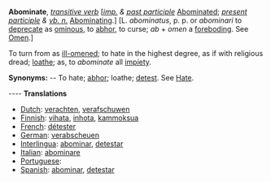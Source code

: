 '''Abominate''', ''[[transitive verb (part of speech)|transitive verb]]'' [''[[imp. (part of speech)|imp.]] & [[past participle (part of speech)|past participle]]'' [[Abominated]]; ''[[present participle (part of speech)|present participle]] & [[vb. n. (part of speech)|vb. n.]]'' [[Abominating]].] [L. ''abominatus'', p. p. or ''abominari'' to [[deprecate]] as [[ominous]], to [[abhor]], to curse; ''ab'' + ''omen'' a [[foreboding]]. See [[Omen]].]

To turn from as [[ill-omened]]; to hate in the highest degree, as if with religious dread; [[loathe]]; as, to ''abominate'' all [[impiety]].

'''Synonyms:''' -- To hate; [[abhor]]; loathe; [[detest]]. See [[Hate]].

---- 
'''Translations'''
* [[Dutch]]: [[verachten]], [[verafschuwen]]
* [[Finnish]]: [[vihata]], [[inhota]], [[kammoksua]]
* [[French]]: [[détester]] 
* [[German]]: [[verabscheuen]] 
* [[Interlingua]]: [[abominar]], [[detestar]] 
* [[Italian]]: [[abominare]] 
* [[Portuguese]]: [[]] 
* [[Spanish]]: [[abominar]], [[detestar]]